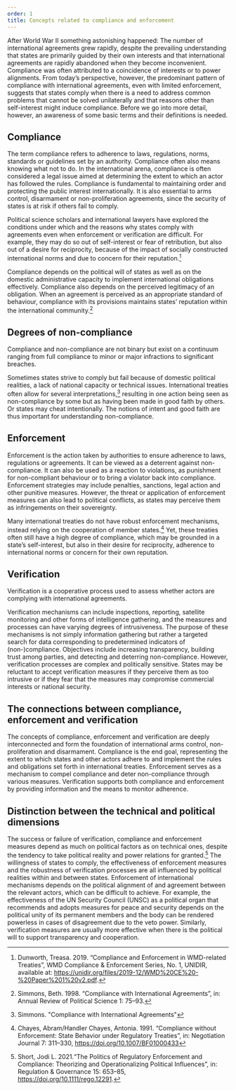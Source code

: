 ```yaml
---
order: 1
title: Concepts related to compliance and enforcement
---
```


After World War II something astonishing happened: The number of international agreements grew rapidly, despite the prevailing understanding that states are primarily guided by their own interests and that international agreements are rapidly abandoned when they become inconvenient. Compliance was often attributed to a coincidence of interests or to power alignments. From today’s perspective, however, the predominant pattern of compliance with international agreements, even with limited enforcement, suggests that states comply when there is a need to address common problems that cannot be solved unilaterally and that reasons other than self-interest might induce compliance. Before we go into more detail, however, an awareness of some basic terms and their definitions is needed.

<LectureVideo smil="/lu01/HSFK-PC_LU01-CH05_16b_250409.smil" provider="video-stream">

  ## Compliance

  The term compliance refers to adherence to laws, regulations, norms, standards or guidelines set by an authority. Compliance often also means knowing what not to do. In the international arena, compliance is often considered a legal issue aimed at determining the extent to which an actor has followed the rules. Compliance is fundamental to maintaining order and protecting the public interest internationally. It is also essential to arms control, disarmament or non-proliferation agreements, since the security of states is at risk if others fail to comply.

  Political science scholars and international lawyers have explored the conditions under which and the reasons why states comply with agreements even when enforcement or verification are difficult. For example, they may do so out of self-interest or fear of retribution, but also out of a desire for reciprocity, because of the impact of socially constructed international norms and due to concern for their reputation.[^1]

  Compliance depends on the political will of states as well as on the domestic administrative capacity to implement international obligations effectively. Compliance also depends on the perceived legitimacy of an obligation. When an agreement is perceived as an appropriate standard of behaviour, compliance with its provisions maintains states’ reputation within the international community.[^2]

  ## Degrees of non-compliance

  Compliance and non-compliance are not binary but exist on a continuum ranging from full compliance to minor or major infractions to significant breaches.

  <Figure
    size="medium"
    src="LU13_inhalte_grafiken_f_28032025_pfade_Grafiken_1.svg"
    caption=""
    alt=""
    credit="Grübelfabrik (CC BY-NC-SA)"
    license=""
  ></Figure>

  Sometimes states strive to comply but fail because of domestic political realities, a lack of national capacity or technical issues. International treaties often allow for several interpretations,[^3] resulting in one action being seen as non-compliance by some but as having been made in good faith by others. Or states may cheat intentionally. The notions of intent and good faith are thus important for understanding non-compliance.

  ## Enforcement
  Enforcement is the action taken by authorities to ensure adherence to laws, regulations or agreements. It can be viewed as a deterrent against non-compliance. It can also be used as a reaction to violations, as punishment for non-compliant behaviour or to bring a violator back into compliance. Enforcement strategies may include penalties, sanctions, legal action and other punitive measures. However, the threat or application of enforcement measures can also lead to political conflicts, as states may perceive them as infringements on their sovereignty.

  Many international treaties do not have robust enforcement mechanisms, instead relying on the cooperation of member states.[^4] Yet, these treaties often still have a high degree of compliance, which may be grounded in a state’s self-interest, but also in their desire for reciprocity, adherence to international norms or concern for their own reputation.

  ## Verification

  Verification is a cooperative process used to assess whether actors are complying with international agreements.

  <Figure
    size="medium"
    src="LU13_inhalte_grafiken_f_28032025_pfade_Grafiken_4.svg"
    caption=""
    alt="A blue figure and a red figure, each holding binoculars, observe the other’s military tanks. A red prohibition sign and legal symbol (§) appear over the tanks, indicating restrictions or verification rules. The image represents mutual inspection or monitoring of each other's military inventory as part of an arms control agreement."
    credit="Grübelfabrik (CC BY-NC-SA)"
    license=""
  ></Figure>

  Verification mechanisms can include inspections, reporting, satellite monitoring and other forms of intelligence gathering, and the measures and processes can have varying degrees of intrusiveness. The purpose of these mechanisms is not simply information gathering but rather a targeted search for data corresponding to predetermined indicators of (non-)compliance. Objectives include increasing transparency, building trust among parties, and detecting and deterring non-compliance. However, verification processes are complex and politically sensitive. States may be reluctant to accept verification measures if they perceive them as too intrusive or if they fear that the measures may compromise commercial interests or national security.

  ## The connections between compliance, enforcement and verification

  The concepts of compliance, enforcement and verification are deeply interconnected and form the foundation of international arms control, non-proliferation and disarmament. Compliance is the end goal, representing the extent to which states and other actors adhere to and implement the rules and obligations set forth in international treaties. Enforcement serves as a mechanism to compel compliance and deter non-compliance through various measures. Verification supports both compliance and enforcement by providing information and the means to monitor adherence.

  <Figure
    size="medium"
    src="LU13_inhalte_grafiken_f_28032025_pfade_Grafiken_3.svg"
    caption=""
    alt=""
    credit="Grübelfabrik (CC BY-NC-SA)"
    license=""
  ></Figure>



</LectureVideo>

## Distinction between the technical and political dimensions

The success or failure of verification, compliance and enforcement measures depend as much on political factors as on technical ones, despite the tendency to take political reality and power relations for granted.[^5] The willingness of states to comply, the effectiveness of enforcement measures and the robustness of verification processes are all influenced by political realities within and between states. Enforcement of international mechanisms depends on the political alignment of and agreement between the relevant actors, which can be difficult to achieve. For example, the effectiveness of the UN Security Council (UNSC) as a political organ that recommends and adopts measures for peace and security depends on the political unity of its permanent members and the body can be rendered powerless in cases of disagreement due to the veto power. Similarly, verification measures are usually more effective when there is the political will to support transparency and cooperation.




[^1]: Dunworth, Treasa. 2019. “Compliance and Enforcement in WMD-related Treaties”, WMD Compliance & Enforcement Series, No. 1, UNIDIR, available at: https://unidir.org/files/2019-12/WMD%20CE%20-%20Paper%201%20v2.pdf.
[^2]: Simmons, Beth. 1998. “Compliance with International Agreements”, in: Annual Review of Political Science 1: 75–93.
[^3]: Simmons. "Compliance with International Agreements"
[^4]: Chayes, Abram/Handler Chayes, Antonia. 1991. “Compliance without Enforcement: State Behavior under Regulatory Treaties”, in: Negotiation Journal 7: 311–330, https://doi.org/10.1007/BF01000433
[^5]: Short, Jodi L. 2021.“The Politics of Regulatory Enforcement and Compliance: Theorizing and Operationalizing Political Influences”, in: Regulation & Governance 15: 653–85, https://doi.org/10.1111/rego.12291.
